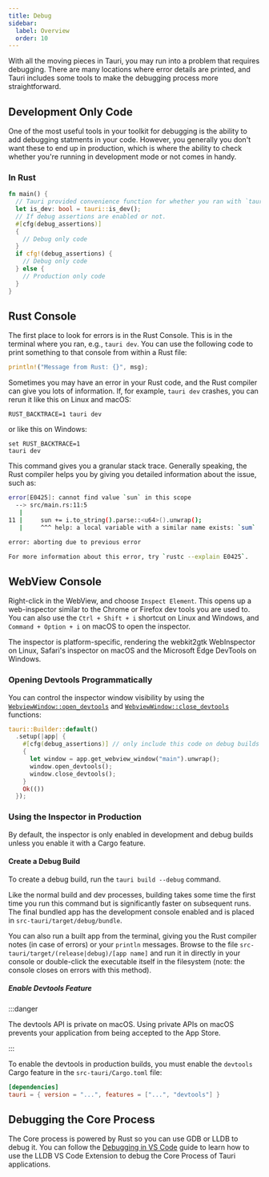 ```yaml
---
title: Debug
sidebar:
  label: Overview
  order: 10
---
```



With all the moving pieces in Tauri, you may run into a problem that requires debugging. There are many locations where error details are printed, and Tauri includes some tools to make the debugging process more straightforward.

## Development Only Code

One of the most useful tools in your toolkit for debugging is the ability to add debugging statments in your code. However, you generally you don't want these to end up in production, which is where the ability to check whether you're running in development mode or not comes in handy.

### In Rust

```rs frame=none
fn main() {
  // Tauri provided convenience function for whether you ran with `tauri dev`.
  let is_dev: bool = tauri::is_dev();
  // If debug assertions are enabled or not.
  #[cfg(debug_assertions)]
  {
    // Debug only code
  }
  if cfg!(debug_assertions) {
    // Debug only code
  } else {
    // Production only code
  }
}
```

## Rust Console

The first place to look for errors is in the Rust Console. This is in the terminal where you ran, e.g., `tauri dev`. You can use the following code to print something to that console from within a Rust file:

```rust frame=none
println!("Message from Rust: {}", msg);
```

Sometimes you may have an error in your Rust code, and the Rust compiler can give you lots of information. If, for example, `tauri dev` crashes, you can rerun it like this on Linux and macOS:

```shell frame=none
RUST_BACKTRACE=1 tauri dev
```

or like this on Windows:

```shell frame=none
set RUST_BACKTRACE=1
tauri dev
```

This command gives you a granular stack trace. Generally speaking, the Rust compiler helps you by
giving you detailed information about the issue, such as:

```bash frame=none
error[E0425]: cannot find value `sun` in this scope
  --> src/main.rs:11:5
   |
11 |     sun += i.to_string().parse::<u64>().unwrap();
   |     ^^^ help: a local variable with a similar name exists: `sum`

error: aborting due to previous error

For more information about this error, try `rustc --explain E0425`.
```

## WebView Console

Right-click in the WebView, and choose `Inspect Element`. This opens up a web-inspector similar to the Chrome or Firefox dev tools you are used to.
You can also use the `Ctrl + Shift + i` shortcut on Linux and Windows, and `Command + Option + i` on macOS to open the inspector.

The inspector is platform-specific, rendering the webkit2gtk WebInspector on Linux, Safari's inspector on macOS and the Microsoft Edge DevTools on Windows.

### Opening Devtools Programmatically

You can control the inspector window visibility by using the [`WebviewWindow::open_devtools`] and [`WebviewWindow::close_devtools`] functions:

```rust
tauri::Builder::default()
  .setup(|app| {
    #[cfg(debug_assertions)] // only include this code on debug builds
    {
      let window = app.get_webview_window("main").unwrap();
      window.open_devtools();
      window.close_devtools();
    }
    Ok(())
  });
```

### Using the Inspector in Production

By default, the inspector is only enabled in development and debug builds unless you enable it with a Cargo feature.

#### Create a Debug Build

To create a debug build, run the `tauri build --debug` command.

<CommandTabs
  npm="npm run tauri build -- --debug"
  yarn="yarn tauri build --debug"
  pnpm="pnpm tauri build --debug"
  cargo="cargo tauri build --debug"
/>

Like the normal build and dev processes, building takes some time the first time you run this command but is significantly faster on subsequent runs.
The final bundled app has the development console enabled and is placed in `src-tauri/target/debug/bundle`.

You can also run a built app from the terminal, giving you the Rust compiler notes (in case of errors) or your `println` messages. Browse to the file `src-tauri/target/(release|debug)/[app name]` and run it in directly in your console or double-click the executable itself in the filesystem (note: the console closes on errors with this method).

##### Enable Devtools Feature

:::danger

The devtools API is private on macOS. Using private APIs on macOS prevents your application from being accepted to the App Store.

:::

To enable the devtools in production builds, you must enable the `devtools` Cargo feature in the `src-tauri/Cargo.toml` file:

```toml
[dependencies]
tauri = { version = "...", features = ["...", "devtools"] }
```

## Debugging the Core Process

The Core process is powered by Rust so you can use GDB or LLDB to debug it. You can follow the [Debugging in VS Code] guide to learn how to use the LLDB VS Code Extension to debug the Core Process of Tauri applications.

[debugging in vs code]: /develop/debug/vscode/
[`WebviewWindow::open_devtools`]: https://docs.rs/tauri/2.0.0-beta/tauri/webview/struct.WebviewWindow.html#method.open_devtools
[`WebviewWindow::close_devtools`]: https://docs.rs/tauri/2.0.0-beta/tauri/webview/struct.WebviewWindow.html#method.close_devtools
